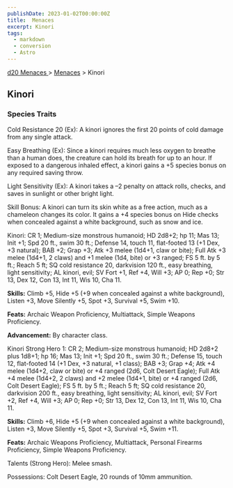 ```yaml
---
publishDate: 2023-01-02T00:00:00Z
title:  Menaces
excerpt: Kinori
tags:
  - markdown
  - conversion
  - Astro
---
```


[ d20 Menaces ](/#menacesD20) > [ Menaces](menaces-d20-menaces-index) > Kinori

##  Kinori

###  Species Traits

Cold Resistance 20 (Ex): A kinori ignores the first 20 points of cold damage
from any single attack.

Easy Breathing (Ex): Since a kinori requires much less oxygen to breathe than
a human does, the creature can hold its breath for up to an hour. If exposed
to a dangerous inhaled effect, a kinori gains a +5 species bonus on any
required saving throw.

Light Sensitivity (Ex): A kinori takes a –2 penalty on attack rolls, checks,
and saves in sunlight or other bright light.

Skill Bonus: A kinori can turn its skin white as a free action, much as a
chameleon changes its color. It gains a +4 species bonus on Hide checks when
concealed against a white background, such as snow and ice.

Kinori: CR 1; Medium-size monstrous humanoid; HD 2d8+2; hp 11; Mas 13; Init
+1; Spd 20 ft., swim 30 ft.; Defense 14, touch 11, flat-footed 13 (+1 Dex, +3
natural); BAB +2; Grap +3; Atk +3 melee (1d4+1, claw or bite); Full Atk +3
melee (1d4+1, 2 claws) and +1 melee (1d4, bite) or +3 ranged; FS 5 ft. by 5
ft.; Reach 5 ft; SQ cold resistance 20, darkvision 120 ft., easy breathing,
light sensitivity; AL kinori, evil; SV Fort +1, Ref +4, Will +3; AP 0; Rep +0;
Str 13, Dex 12, Con 13, Int 11, Wis 10, Cha 11.

**Skills:** Climb +5, Hide +5 (+9 when concealed against a white background),
Listen +3, Move Silently +5, Spot +3, Survival +5, Swim +10.

**Feats:** Archaic Weapon Proficiency, Multiattack, Simple Weapons
Proficiency.

**Advancement:** By character class.

Kinori Strong Hero 1: CR 2; Medium-size monstrous humanoid; HD 2d8+2 plus
1d8+1; hp 16; Mas 13; Init +1; Spd 20 ft., swim 30 ft.; Defense 15, touch 12,
flat-footed 14 (+1 Dex, +3 natural, +1 class); BAB +3; Grap +4; Atk +4 melee
(1d4+2, claw or bite) or +4 ranged (2d6, Colt Desert Eagle); Full Atk +4 melee
(1d4+2, 2 claws) and +2 melee (1d4+1, bite) or +4 ranged (2d6, Colt Desert
Eagle); FS 5 ft. by 5 ft.; Reach 5 ft; SQ cold resistance 20, darkvision 200
ft., easy breathing, light sensitivity; AL kinori, evil; SV Fort +2, Ref +4,
Will +3; AP 0; Rep +0; Str 13, Dex 12, Con 13, Int 11, Wis 10, Cha 11.

**Skills:** Climb +6, Hide +5 (+9 when concealed against a white background),
Listen +3, Move Silently +5, Spot +3, Survival +5, Swim +11.

**Feats:** Archaic Weapons Proficiency, Multiattack, Personal Firearms
Proficiency, Simple Weapons Proficiency.

Talents (Strong Hero): Melee smash.

Possessions: Colt Desert Eagle, 20 rounds of 10mm ammunition.

